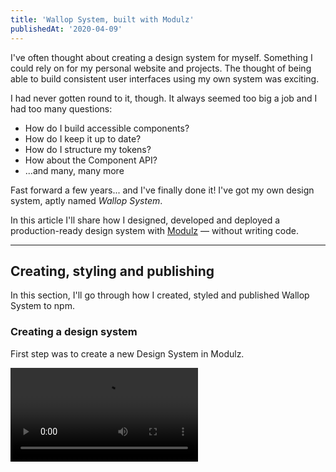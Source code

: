 ```yaml
---
title: 'Wallop System, built with Modulz'
publishedAt: '2020-04-09'
---
```


I've often thought about creating a design system for myself. Something I could rely on for my personal website and projects. The thought of being able to build consistent user interfaces using my own system was exciting.

I had never gotten round to it, though. It always seemed too big a job and I had too many questions:

- How do I build accessible components?
- How do I keep it up to date?
- How do I structure my tokens?
- How about the Component API?
- ...and many, many more

Fast forward a few years... and I've finally done it! I've got my own design system, aptly named _Wallop System_.

In this article I'll share how I designed, developed and deployed a production-ready design system with [Modulz](https://modulz.app) — without writing code.

---

## Creating, styling and publishing

In this section, I'll go through how I created, styled and published Wallop System to npm.

### Creating a design system

First step was to create a new Design System in Modulz.

<Video src="/posts/wallop-system-built-with-modulz/create-a-new-design-system.mp4" />

### Updating settings

On the design system settings page, I can update the name, style guide subdomain and manage team members - good for collabs.

<Video src="/posts/wallop-system-built-with-modulz/design-system-settings-screen.mp4" />

### Configuring tokens

On the editor screen, I have access to tokens. Here I can add, remove or update tokens, from colors to font families.

<Video src="/posts/wallop-system-built-with-modulz/editor-tokens.mp4" />

### Styling components

On the editor screen, I can start consuming my tokens and applying them to components. I can also create and manage variants - super powerful!

<Video src="/posts/wallop-system-built-with-modulz/editor-styling.mp4" />

### Publishing

On the publish screen, I can publish my design system to npm. I can also select between a major or minor version and add release notes. Have a look at Wallop System [on npm](https://www.npmjs.com/package/@peduarte/wallop-system/).

<Video src="/posts/wallop-system-built-with-modulz/design-system-publish.mp4" />

### Style guide

A documented style guide is auto generated. This will serve as documentation for anyone wishing to use my design system. Have a look at Wallop System's [style guide](https://style-guide-develop.now.sh/live?sg=VJWEuVXytSNI91xSdD4).

<Video src="/posts/wallop-system-built-with-modulz/style-guide.mp4" />

---

## Consuming the generated library

In this section, I'll go through how I'm consuming Wallop System as a React library.

### Installing it

Since this is already published to npm, I can install it as a normal dependency:

```bash
yarn add @peduarte/wallop-system
```

### Wrapping it in a Provider

Then, I can wrap my app in `WallopProvider`, this makes it so all of the components are correctly bound to my tokens:

```jsx
import { WallopProvider } from '@peduarte/wallop-system';

<WallopProvider>
  <h1>Wallop!</h1>
</WallopProvider>;
```

### Importing components

I'm able to import all of my components directly from `@peduarte/wallop-system`, like this:

```jsx
import { Box, Text } from '@peduarte/wallop-system';

() => (
  <Box>
    <Text as="1">Wallop!</Text>
  </Box>
);
```

### Using system props

All components support `margin`, `padding` and `sx` props. I can use these to start laying out components on the page:

```jsx line=4,5
import { Box, Text } from '@peduarte/wallop-system';

() => (
  <Box m="5" sx={{ backgroundColor: 'black' }}>
    <Text as="h1" sx={{ color: 'gray' }}>
      Wallop!
    </Text>
  </Box>
);
```

If I want to change a value based on breakpoint, I can use the responsive syntax, like this:

```jsx line=4
import { Box, Text } from '@peduarte/wallop-system';

() => (
  <Box m={['3', '5']} sx={{ backgroundColor: 'black' }}>
    <Text as="h1" sx={{ color: 'gray' }}>
      Wallop!
    </Text>
  </Box>
);
```

This API is inspired by [Styled System](https://styled-system.com/) and [Theme UI](https://theme-ui.com/).

### Using variants

All the variants created in Modulz are available here too. Obviously. And I can use them like this:

```jsx line=5
import { Box, Text } from '@peduarte/wallop-system';

() => (
  <Box m={['3', '5']} sx={{ backgroundColor: 'black' }}>
    <Text as="h1" size="5" sx={{ color: 'gray' }}>
      Wallop!
    </Text>
  </Box>
);
```

### Demo

If youre curious to play around with the exported code, I've created a [Wallop System playground](https://codesandbox.io/s/wallop-system-playground-s1hho?file=/src/App.tsx) on CodeSandbox.

Feel free to fork it and build something with it. Make sure to refer to the [style guide](https://style-guide-develop.now.sh/live?sg=VJWEuVXytSNI91xSdD4) for documentation

---

## Conclusion

Being able to focus on the design system in one place, and then compose my screens in another felt really refreshing.

When I'm in Modulz, I'm worried about my tokens, the syling of my components, their variants, and how everything works in harmony – how a design system should be.

When I'm coding, my focus is on layout, logic and product-features. I can trust that when I import a component from my design system it works and it looks how it should.

It felt like the gap between design and development has just gotten shorter.

But most importantly, I can now answer those questions that have been hunting me for years:

### How do I build accessible components?

Modulz took care of that. I didn't have to worry about the accessibility concerns of `Tooltip`, `Tabs`, `Select` and many other complex components.

### How do I keep it up to date?

Modulz took care of that. Whenever a token is changed, all of the instaces where that token's being used get automatically updated. Publishing a new version to npm is only a few clicks away.

### How do I structure my tokens?

Modulz took care of that. I just had to choose their values.

### How about the Component API?

Modulz took care of that. All components are shipped with a consistent and documented API, I just had to worry about passing the right props.

## Thanks for reading

If you have any questions about Modulz or would like to learn more, feel free to reach out to me on the [bird site](https://twitter.com/peduarte).
